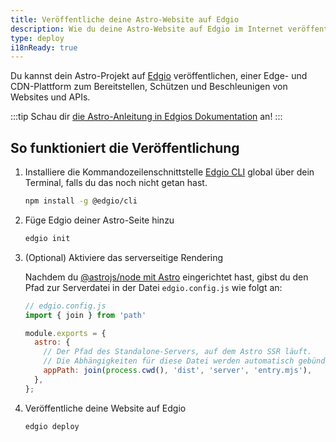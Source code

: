 ```yaml
---
title: Veröffentliche deine Astro-Website auf Edgio 
description: Wie du deine Astro-Website auf Edgio im Internet veröffentlichst.
type: deploy
i18nReady: true
---
```


Du kannst dein Astro-Projekt auf [Edgio](https://www.edg.io/) veröffentlichen, einer Edge- und CDN-Plattform zum Bereitstellen, Schützen und Beschleunigen von Websites und APIs.

:::tip
Schau dir [die Astro-Anleitung in Edgios Dokumentation](https://docs.edg.io/guides/astro) an!
:::

##  So funktioniert die Veröffentlichung

1. Installiere die Kommandozeilen&shy;schnittstelle [Edgio CLI](https://docs.edg.io/guides/cli) global über dein Terminal, falls du das noch nicht getan hast.

    ```bash
    npm install -g @edgio/cli
    ```

2. Füge Edgio deiner Astro-Seite hinzu

    ```bash
    edgio init
    ```

3. (Optional) Aktiviere das serverseitige Rendering

    Nachdem du [@astrojs/node mit Astro](/de/guides/integrations-guide/node/) eingerichtet hast, gibst du den Pfad zur Serverdatei in der Datei `edgio.config.js` wie folgt an:

    ```js ins={2,5-9}
    // edgio.config.js
    import { join } from 'path'

    module.exports = {
      astro: {
        // Der Pfad des Standalone-Servers, auf dem Astro SSR läuft.
        // Die Abhängigkeiten für diese Datei werden automatisch gebündelt.
        appPath: join(process.cwd(), 'dist', 'server', 'entry.mjs'),
      },
    };
    ```

4. Veröffentliche deine Website auf Edgio

    ```bash
    edgio deploy
    ```
